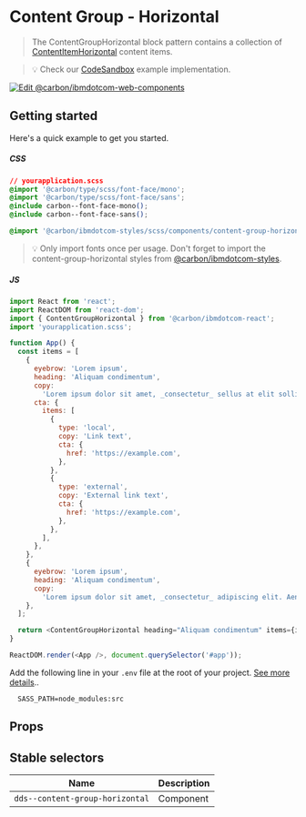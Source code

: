 
# Content Group - Horizontal

> The ContentGroupHorizontal block pattern contains a collection of
> [ContentItemHorizontal](https://github.com/carbon-design-system/ibm-dotcom-library/tree/master/packages/react/src/components/ContentItemHorizontal)
> content items.

> 💡 Check our
> [CodeSandbox](https://githubbox.com/carbon-design-system/ibm-dotcom-library/tree/master/packages/react/examples/codesandbox/components/ContentItemHorizontal)
> example implementation.

[![Edit @carbon/ibmdotcom-web-components](https://codesandbox.io/static/img/play-codesandbox.svg)](https://githubbox.com/carbon-design-system/ibm-dotcom-library/tree/master/packages/react/examples/codesandbox/components/ContentItemHorizontal)

## Getting started

Here's a quick example to get you started.

##### CSS

```css
// yourapplication.scss
@import '@carbon/type/scss/font-face/mono';
@import '@carbon/type/scss/font-face/sans';
@include carbon--font-face-mono();
@include carbon--font-face-sans();

@import '@carbon/ibmdotcom-styles/scss/components/content-group-horizontal/content-group-horizontal';
```

> 💡 Only import fonts once per usage. Don't forget to import the
> content-group-horizontal styles from
> [@carbon/ibmdotcom-styles](https://github.com/carbon-design-system/ibm-dotcom-library/blob/master/packages/styles).

##### JS

```javascript
import React from 'react';
import ReactDOM from 'react-dom';
import { ContentGroupHorizontal } from '@carbon/ibmdotcom-react';
import 'yourapplication.scss';

function App() {
  const items = [
    {
      eyebrow: 'Lorem ipsum',
      heading: 'Aliquam condimentum',
      copy:
        'Lorem ipsum dolor sit amet, _consectetur_ sellus at elit sollicitudin.',
      cta: {
        items: [
          {
            type: 'local',
            copy: 'Link text',
            cta: {
              href: 'https://example.com',
            },
          },
          {
            type: 'external',
            copy: 'External link text',
            cta: {
              href: 'https://example.com',
            },
          },
        ],
      },
    },
    {
      eyebrow: 'Lorem ipsum',
      heading: 'Aliquam condimentum',
      copy:
        'Lorem ipsum dolor sit amet, _consectetur_ adipiscing elit. Aenean et ultricies est. Mauris iaculis eget dolor nec hendrerit. Phasellus at elit sollicitudin.',
    },
  ];

  return <ContentGroupHorizontal heading="Aliquam condimentum" items={items} />;
}

ReactDOM.render(<App />, document.querySelector('#app'));
```

Add the following line in your `.env` file at the root of your project.
[See more details](https://github.com/carbon-design-system/ibm-dotcom-library/tree/master/packages/styles#usage)..

```
  SASS_PATH=node_modules:src
```

## Props

<Props of={ContentGroupHorizontal} />

## Stable selectors

| Name                            | Description |
| ------------------------------- | ----------- |
| `dds--content-group-horizontal` | Component   |

<Description markdown={contributing} />
